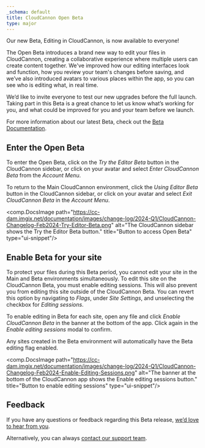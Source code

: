 ```yaml
---
_schema: default
title: CloudCannon Open Beta
type: major
---
```

Our new Beta, Editing in CloudCannon, is now available to everyone!

The Open Beta introduces a brand new way to edit your files in CloudCannon, creating a collaborative experience where multiple users can create content together. We've improved how our editing interfaces look and function, how you review your team's changes before saving, and we’ve also introduced avatars to various places within the app, so you can see who is editing what, in real time.

We’d like to invite everyone to test our new upgrades before the full launch. Taking part in this Beta is a great chance to let us know what’s working for you, and what could be improved for you and your team before we launch.

For more information about our latest Beta, check out the [Beta Documentation](/documentation/articles/beta).

## Enter the Open Beta

To enter the Open Beta, click on the *Try the Editor Beta* button in the CloudCannon sidebar, or click on your avatar and select *Enter CloudCannon Beta* from the *Account Menu*.

To return to the Main CloudCannon environment, click the *Using Editor Beta* button in the CloudCannon sidebar, or click on your avatar and select *Exit CloudCannon Beta* in the *Account Menu*.

<comp.DocsImage path="https://cc-dam.imgix.net/documentation/images/change-log/2024-Q1/CloudCannon-Changelog-Feb2024-Try-Editor-Beta.png" alt="The CloudCannon sidebar shows the Try the Editor Beta button." title="Button to access Open Beta" type="ui-snippet"/>

## Enable Beta for your site

To protect your files during this Beta period, you cannot edit your site in the Main and Beta environments simultaneously. To edit this site on the CloudCannon Beta, you must enable editing sessions. This will also prevent you from editing this site outside of the CloudCannon Beta. You can revert this option by navigating to *Flags*, under *Site Settings*, and unselecting the checkbox for *Editing sessions*.

To enable editing in Beta for each site, open any file and click *Enable CloudCannon Beta* in the banner at the bottom of the app. Click again in the *Enable editing sessions* modal to confirm.

Any sites created in the Beta environment will automatically have the Beta editing flag enabled.

<comp.DocsImage path="https://cc-dam.imgix.net/documentation/images/change-log/2024-Q1/CloudCannon-Changelog-Feb2024-Enable-Editing-Sessions.png" alt="The banner at the bottom of the CloudCannon app shows the Enable editing sessions button." title="Button to enable editing sessions" type="ui-snippet"/>

## Feedback

If you have any questions or feedback regarding this Beta release, <a href="https://forms.gle/1irbni8qYSNCEDDC8" target="_blank" rel="noopener">we’d love to hear from you</a>.

Alternatively, you can always [contact our support team](/support/).